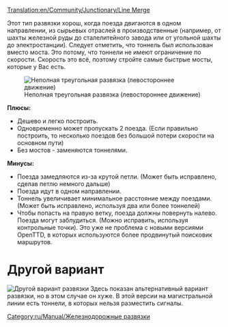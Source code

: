 [[Translation:en/Community/Junctionary/Line Merge]]
{{ru/Community/Junctionary/Меню развязки}}

Этот тип развязки хорош, когда поезда двигаются в одном направлении, из сырьевых отраслей в производственные (например, от шахты железной руды до сталелитейного завода или от угольной шахты до электростанции).
Следует отметить, что тоннель был использован вместо моста. Это потому, что тоннели не имеют ограничение по скорости. Скорость это всё, поэтому стройте самые быстрые мосты, которые у Вас есть. 

[[File:en/Community/Junctionary/3way trackmerge.png|none|frame|Неполная треугольная развязка (левостороннее движение)]]

'''Плюсы:'''

*Дешево и легко построить.
*Одновременно может пропускать 2 поезда. (Если правильно построить, то несколько поездов без большой потери скорости на основном пути)
*Без мостов - заменяются тоннелями.


'''Минусы:'''

*Поезда замедляются из-за крутой петли. (Может быть исправлено, сделав петлю немного дальше)
*Поезда идут в одном направлении.
*Тоннель увеличивает минимальное расстояние между поездами. (Может быть исправлено, используя два или более тоннелей)
*Чтобы попасть на правую ветку, поезда должны повернуть налево. Поезда могут заблудиться. (Можно исправить, используя контрольные точки). Это уже не проблема с новыми версиями OpenTTD, в которых используются более продвинутый поисковик маршрутов. 


=Другой вариант=
[[File:en/Community/Junctionary/3way trackmerge2.png|none|frame|Другой вариант развязки]]
Здесь показан альтернативный вариант развязки, но в этом случае он хуже. В этой версии на магистральной линии есть тоннели, в которых нельзя разместить сигналы.

[[Category:ru/Manual/Железнодорожные развязки]]